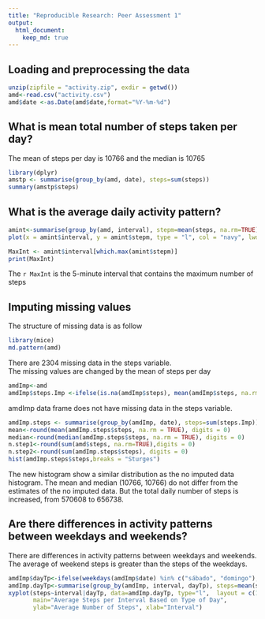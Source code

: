 ```yaml
---
title: "Reproducible Research: Peer Assessment 1"
output: 
  html_document:
    keep_md: true
---
```



## Loading and preprocessing the data

```r
unzip(zipfile = "activity.zip", exdir = getwd())
amd<-read.csv("activity.csv")
amd$date <-as.Date(amd$date,format="%Y-%m-%d")
```

## What is mean total number of steps taken per day?

The mean of steps per day is 10766 and the median is 10765 

```r
library(dplyr)
amstp <- summarise(group_by(amd, date), steps=sum(steps))
summary(amstp$steps)
```

## What is the average daily activity pattern?

```r
amint<-summarise(group_by(amd, interval), stepm=mean(steps, na.rm=TRUE))
plot(x = amint$interval, y = amint$stepm, type = "l", col = "navy", lwd = 2, xlab = "5-minute Time Interval", ylab = "Average Steps", main = "Daily Average Steps Activity Pattern")
```

```r
MaxInt <- amint$interval[which.max(amint$stepm)]
print(MaxInt)
```

The `r MaxInt` is the 5-minute interval that contains the maximum number of steps


## Imputing missing values

The structure of missing data is as follow

```r
library(mice)
md.pattern(amd)
```

There are 2304 missing data in the steps variable.  
The missing values are changed by the mean of steps per day 

```r
amdImp<-amd
amdImp$steps.Imp <-ifelse(is.na(amdImp$steps), mean(amdImp$steps, na.rm=TRUE), amdImp$steps)
```

amdImp data frame does not have missing data in the steps variable. 

```r
amdImp.steps <- summarise(group_by(amdImp, date), steps=sum(steps.Imp))
mean<-round(mean(amdImp.steps$steps, na.rm = TRUE), digits = 0)
median<-round(median(amdImp.steps$steps, na.rm = TRUE), digits = 0)
n.step1<-round(sum(amd$steps, na.rm=TRUE),digits = 0)
n.step2<-round(sum(amdImp.steps$steps), digits = 0)
hist(amdImp.steps$steps,breaks = "Sturges")
```

The new histogram show a similar distribution as the no imputed data histogram. The mean and median (10766, 10766) do not differ from the estimates of the no imputed data. But the total daily number of steps is increased, from 570608 to 656738.  

## Are there differences in activity patterns between weekdays and weekends?


There are differences in activity patterns between weekdays and weekends. 
The average of weekend steps is greater than the steps of the weekdays.  


```r
amdImp$dayTp<-ifelse(weekdays(amdImp$date) %in% c("sábado", "domingo"), "Weekend", "Weekday")
amdImp.dayTp<-summarise(group_by(amdImp, interval, dayTp), steps=mean(steps.Imp, na.rm=TRUE))
xyplot(steps~interval|dayTp, data=amdImp.dayTp, type="l",  layout = c(1,2),
       main="Average Steps per Interval Based on Type of Day", 
       ylab="Average Number of Steps", xlab="Interval")
```


